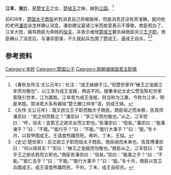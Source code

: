 '''江芈'''，[[芈姓|'''芈'''姓]]，是[[楚文王|楚文王]]之女，[[楚成王|楚成王]]之妹，嫁到[[江国|江国]]。<ref>《春秋左传注·文公元年》：杜注：“成王妹嫁于江。”但楚世家作“飨王之宠姬江芈而勿敬也”，以江芈为成王宠姬，两说不同。据秦本纪太史公赞及陈杞世家索隐引世本，江为嬴姓。江芈若为成王宠姬，则当称为江嬴，今称为江芈，明是芈姓。郭沫若大系有器铭“楚王媵江仲芈”语，则成王妹。</ref>

前626年，[[楚国|楚国]][[楚穆王|太子商臣]]听到消息自己将被废掉，但是消息还没有弄准确，就问他的老师[[潘崇|潘崇]]该怎样确认消息，潘崇建议宴请江芈而故意表示不尊敬，商臣照办了。江芈大怒，痛骂商臣为卑贱的[[役夫|役夫]]，并表示难怪[[楚成王|楚成王]]要杀掉商臣另立[[王子职|王子职]]。商臣确认了消息后，与潘崇密谋，不久就起兵包围了楚成王，逼成王自杀。<ref>《左传·文公元年》：既又欲立王子职而黜大子商臣。商臣闻之而未察，告其师潘崇曰：“若之何而察之？”潘崇曰：“享江羋而勿敬也。”从之。江羋怒曰：“呼，役夫！宜君王之欲杀女而立职也。”告潘崇曰：“信矣。”潘崇曰：“能事诸乎？”曰：“不能。”“能行乎？”曰：“不能。”“能行大事乎？”曰：“能。”冬十月，以宫甲围成王。王请食熊蹯而死。弗听。丁未，王缢。</ref><ref>《史记·楚世家》：后又欲立子职而绌太子商臣。商臣闻而未审也，告其傅潘崇曰：“何以得其实？”崇曰：“飨王之宠姬而勿敬也。”商臣从之。江羋怒曰：“宜乎王之欲杀若而立职也。”商臣告潘崇曰：“信矣。”崇曰：“能事之乎？”曰：“不能。”“能亡去乎？”曰：“不能。”“能行大事乎？”曰：“能。”冬十月，商臣以宫卫兵围成王。成王请食熊蹯而死，不听。丁未，成王自绞杀。</ref>

==参考资料==
{{reflist}}

[[Category:芈姓|Category:芈姓]]
[[Category:楚国公子|Category:楚国公子]]
[[Category:周朝诸侯国君主配偶|Category:周朝诸侯国君主配偶]]